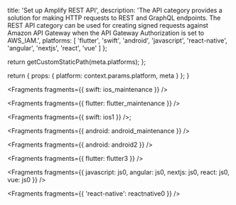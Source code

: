 
  title: 'Set up Amplify REST API',
  description:
    'The API category provides a solution for making HTTP requests to REST and GraphQL endpoints. The REST API category can be used for creating signed requests against Amazon API Gateway when the API Gateway Authorization is set to AWS_IAM.',
  platforms: [
    'flutter',
    'swift',
    'android',
    'javascript',
    'react-native',
    'angular',
    'nextjs',
    'react',
    'vue'
  ]
};

  return getCustomStaticPath(meta.platforms);
};

  return {
    props: {
      platform: context.params.platform,
      meta
    }
  };
}


<Fragments fragments={{ swift: ios_maintenance }} />


<Fragments fragments={{ flutter: flutter_maintenance }} />


<Fragments fragments={{ swift: ios1 }} />;


<Fragments fragments={{ android: android_maintenance }} />


<Fragments fragments={{ android: android2 }} />


<Fragments fragments={{ flutter: flutter3 }} />


<Fragments
  fragments={{
    javascript: js0,
    angular: js0,
    nextjs: js0,
    react: js0,
    vue: js0
  }}
/>


<Fragments fragments={{ 'react-native': reactnative0 }} />
